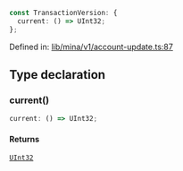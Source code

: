 ```ts
const TransactionVersion: {
  current: () => UInt32;
};
```

Defined in: [lib/mina/v1/account-update.ts:87](https://github.com/o1-labs/o1js/blob/46b9772d07785397c4bd76a102bc9f6730d321bb/src/lib/mina/v1/account-update.ts#L87)

## Type declaration

### current()

```ts
current: () => UInt32;
```

#### Returns

[`UInt32`](../classes/UInt32.mdx)
